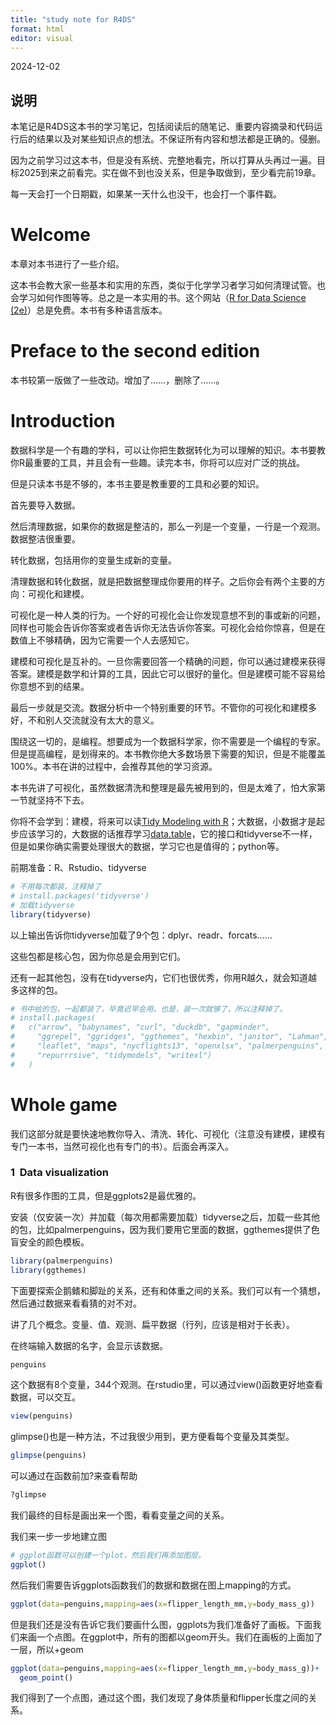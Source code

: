 ```yaml
---
title: "study note for R4DS"
format: html
editor: visual
---
```


2024-12-02

## 说明

本笔记是R4DS这本书的学习笔记，包括阅读后的随笔记、重要内容摘录和代码运行后的结果以及对某些知识点的想法。不保证所有内容和想法都是正确的。侵删。

因为之前学习过这本书，但是没有系统、完整地看完，所以打算从头再过一遍。目标2025到来之前看完。实在做不到也没关系，但是争取做到，至少看完前19章。

每一天会打一个日期戳，如果某一天什么也没干，也会打一个事件戳。

# **Welcome**

本章对本书进行了一些介绍。

这本书会教大家一些基本和实用的东西，类似于化学学习者学习如何清理试管。也会学习如何作图等等。总之是一本实用的书。这个网站（[R for Data Science (2e)](https://r4ds.hadley.nz/)）总是免费。本书有多种语言版本。

# **Preface to the second edition**

本书较第一版做了一些改动。增加了……，删除了……。

# **Introduction**

数据科学是一个有趣的学科，可以让你把生数据转化为可以理解的知识。本书要教你R最重要的工具，并且会有一些趣。读完本书，你将可以应对广泛的挑战。

但是只读本书是不够的，本书主要是教重要的工具和必要的知识。

首先要导入数据。

然后清理数据，如果你的数据是整洁的，那么一列是一个变量，一行是一个观测。数据整洁很重要。

转化数据，包括用你的变量生成新的变量。

清理数据和转化数据，就是把数据整理成你要用的样子。之后你会有两个主要的方向：可视化和建模。

可视化是一种人类的行为。一个好的可视化会让你发现意想不到的事或新的问题，同样也可能会告诉你答案或者告诉你无法告诉你答案。可视化会给你惊喜，但是在数值上不够精确，因为它需要一个人去感知它。

建模和可视化是互补的。一旦你需要回答一个精确的问题，你可以通过建模来获得答案。建模是数学和计算的工具，因此它可以很好的量化。但是建模可能不容易给你意想不到的结果。

最后一步就是交流。数据分析中一个特别重要的环节。不管你的可视化和建模多好，不和别人交流就没有太大的意义。

围绕这一切的，是编程。想要成为一个数据科学家，你不需要是一个编程的专家。但是提高编程，是划得来的。本书教你绝大多数场景下需要的知识，但是不能覆盖100%。本书在讲的过程中，会推荐其他的学习资源。

本书先讲了可视化，虽然数据清洗和整理是最先被用到的，但是太难了，怕大家第一节就坚持不下去。

你将不会学到：建模，将来可以读[Tidy Modeling with R](https://www.tmwr.org/)；大数据，小数据才是起步应该学习的，大数据的话推荐学习[data.table](https://github.com/Rdatatable/data.table)，它的接口和tidyverse不一样，但是如果你确实需要处理很大的数据，学习它也是值得的；python等。

前期准备：R、Rstudio、tidyverse

```r
# 不用每次都装，注释掉了
# install.packages('tidyverse')
# 加载tidyverse
library(tidyverse)
```

以上输出告诉你tidyverse加载了9个包：dplyr、readr、forcats……

这些包都是核心包，因为你总是会用到它们。

还有一起其他包，没有在tidyverse内，它们也很优秀，你用R越久，就会知道越多这样的包。

```r
# 书中给的包，一起都装了，毕竟迟早会用。也是，装一次就够了，所以注释掉了。
# install.packages(
#   c("arrow", "babynames", "curl", "duckdb", "gapminder", 
#     "ggrepel", "ggridges", "ggthemes", "hexbin", "janitor", "Lahman", 
#     "leaflet", "maps", "nycflights13", "openxlsx", "palmerpenguins", 
#     "repurrrsive", "tidymodels", "writexl")
#   )
```

# **Whole game**

我们这部分就是要快速地教你导入、清洗、转化、可视化（注意没有建模，建模有专门一本书，当然可视化也有专门的书）。后面会再深入。

### **1  Data visualization**

R有很多作图的工具，但是ggplots2是最优雅的。

安装（仅安装一次）并加载（每次用都需要加载）tidyverse之后，加载一些其他的包，比如palmerpenguins，因为我们要用它里面的数据，ggthemes提供了色盲安全的颜色模板。

```r
library(palmerpenguins)
library(ggthemes)
```

下面要探索企鹅鳍和脚趾的关系，还有和体重之间的关系。我们可以有一个猜想，然后通过数据来看看猜的对不对。

讲了几个概念。变量、值、观测、扁平数据（行列，应该是相对于长表）。

在终端输入数据的名字，会显示该数据。

```r
penguins
```

这个数据有8个变量，344个观测。在rstudio里，可以通过view()函数更好地查看数据，可以交互。

```r
view(penguins)
```

glimpse()也是一种方法，不过我很少用到，更方便看每个变量及其类型。

```r
glimpse(penguins)
```

可以通过在函数前加?来查看帮助

```r
?glimpse
```

我们最终的目标是画出来一个图，看看变量之间的关系。

我们来一步一步地建立图

```r
# ggplot函数可以创建一个plot，然后我们再添加图层。
ggplot()
```

然后我们需要告诉ggplots函数我们的数据和数据在图上mapping的方式。

```r
ggplot(data=penguins,mapping=aes(x=flipper_length_mm,y=body_mass_g))
```

但是我们还是没有告诉它我们要画什么图，ggplots为我们准备好了画板。下面我们来画一个点图。在ggplot中，所有的图都以geom开头。我们在画板的上面加了一层，所以+geom

```r
ggplot(data=penguins,mapping=aes(x=flipper_length_mm,y=body_mass_g))+
  geom_point()
```

我们得到了一个点图，通过这个图，我们发现了身体质量和flipper长度之间的关系。
